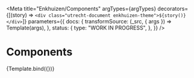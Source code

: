 
<Meta
  title="Enkhuizen/Components"
  argTypes={argTypes}
  decorators={[(story) => `<div class="utrecht-document enkhuizen-theme">${story()}</div>`]}
  parameters={{
    docs: {
      transformSource: (_src, { args }) => Template(args),
    },
    status: {
      type: "WORK IN PROGRESS",
    },
  }}
/>

# Components

<Canvas>
  <Story
    name="Components"
    args={{
      ...defaultArgs,
      "@utrecht/button": true,
      "@utrecht/paragraph": true,
      "@utrecht/heading-1": true,
      "@utrecht/heading-2": true,
      "@utrecht/heading-3": true,
      "@utrecht/textbox": true,
    }}
  >
    {Template.bind({})}
  </Story>
</Canvas>

<ArgsTable story="Components" />
